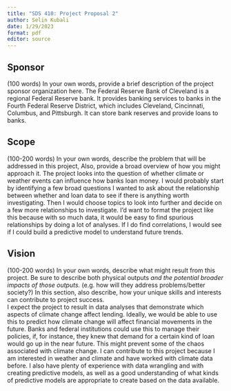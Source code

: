 ```yaml
---
title: "SDS 410: Project Proposal 2"
author: Selin Kubali
date: 1/29/2023
format: pdf
editor: source
---
```


## Sponsor

(100 words) In your own words, provide a brief description of the project sponsor organization here.
The Federal Reserve Bank of Cleveland is a regional Federal Reserve bank. It provides banking services to banks in the Fourth Federal Reserve District, which includes Cleveland, Cincinnati, Columbus, and Pittsburgh. It can store bank reserves and provide loans to banks. 

## Scope

(100-200 words) In your own words, describe the problem that will be addressed in this project, Also, provide a broad overview of how you might approach it. 
The project looks into the question of whether climate or weather events can influence how banks loan money. I would probably start by identifying a few broad questions I wanted to ask about the relationship between whether and loan data to see if there is anything worth investigating. Then I would choose topics to look into further and decide on a few more relationships to investigate. I'd want to format the project like this because with so much data, it would be easy to find spurious relationships by doing a lot of analyses. If I do find correlations, I would see if I could build a predictive model to understand future trends. 

## Vision

(100-200 words) In  your own words, describe what might result from this project. Be sure to describe both physical outputs *and the potential broader impacts of those outputs.* (e.g. how will they address problems/better society?) In this section, also describe, how your unique skills and interests can contribute to project success.  
I expect the project to result in data analyses that demonstrate which aspects of climate change affect lending. Ideally, we would be able to use this to predict how climate change will affect financial movements in the future. Banks and federal institutions could use this to manage their policies, if, for instance, they knew that demand for a certain kind of loan would go up in the near future. This might prevent some of the chaos associated with climate change.
I can contribute to this project because I am interested in weather and climate and have worked with climate data before. I also have plenty of experience with data wrangling and with creating predictive models, as well as a good understanding of what kinds of predictive models are appropriate to create based on the data available.